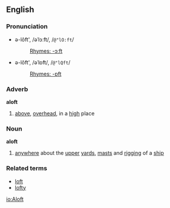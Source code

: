 ==English==
===Pronunciation===
*ə-lôft', /əˈlɔːft/, /<tt>@"lO:ft</tt>/<!-- are we sure this isn't just the cot-caught merger? -->
*:[[Rhymes:English:-ɔːft|Rhymes: -ɔːft]]
*ə-lŏft', /əˈlɒft/, /<tt>@"lQft</tt>/
*:[[Rhymes:English:-ɒft|Rhymes: -ɒft]]

===Adverb===
'''aloft'''

#[[above]], [[overhead]], in a [[high]] place

===Noun===
'''aloft'''

#[[anywhere]] about the [[upper]] [[yard]]s, [[mast]]s and [[rigging]] of a [[ship]]

===Related terms===
*[[loft]]
*[[lofty]]

[[io:Aloft]]